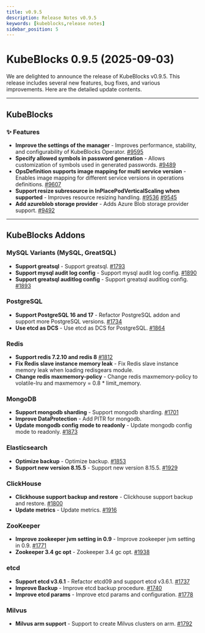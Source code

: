 ```yaml
---
title: v0.9.5
description: Release Notes v0.9.5
keywords: [kubeblocks,release notes]
sidebar_position: 5
---
```


# KubeBlocks 0.9.5 (2025-09-03)
We are delighted to announce the release of KubeBlocks v0.9.5. This release includes several new features, bug fixes, and various improvements. Here are the detailed update contents.

---
## KubeBlocks

### ✨ Features

- **Improve the settings of the manager** - Improves performance, stability, and configurability of KubeBlocks Operator. [#9595](https://github.com/apecloud/kubeblocks/pull/9595)
- **Specify allowed symbols in password generation** - Allows customization of symbols used in generated passwords. [#9489](https://github.com/apecloud/kubeblocks/pull/9489)
- **OpsDefinition supports image mapping for multi service version** - Enables image mapping for different service versions in operations definitions. [#9607](https://github.com/apecloud/kubeblocks/pull/9607)
- **Support resize subresource in InPlacePodVerticalScaling when supported** - Improves resource resizing handling. [#9536](https://github.com/apecloud/kubeblocks/pull/9536) [#9545](https://github.com/apecloud/kubeblocks/pull/9545)
- **Add azureblob storage provider** - Adds Azure Blob storage provider support. [#9492](https://github.com/apecloud/kubeblocks/pull/9492)

---

## KubeBlocks Addons

### MySQL Variants (MySQL, GreatSQL)
- **Support greatsql** - Support greatsql. [#1793](https://github.com/apecloud/kubeblocks-addons/pull/1793)
- **Support mysql audit log config** - Support mysql audit log config. [#1890](https://github.com/apecloud/kubeblocks-addons/pull/1890)
- **Support greatsql auditlog config** - Support greatsql auditlog config. [#1893](https://github.com/apecloud/kubeblocks-addons/pull/1893)

### PostgreSQL
- **Support PostgreSQL 16 and 17** - Refactor PostgreSQL addon and support more PostgreSQL versions. [#1734](https://github.com/apecloud/kubeblocks-addons/pull/1734)
- **Use etcd as DCS** - Use etcd as DCS for PostgreSQL. [#1864](https://github.com/apecloud/kubeblocks-addons/pull/1864)

### Redis
- **Support redis 7.2.10 and redis 8** [#1812](https://github.com/apecloud/kubeblocks-addons/pull/1812)
- **Fix Redis slave instance memory leak** - Fix Redis slave instance memory leak when loading redisgears module.
- **Change redis maxmemory-policy** - Change redis maxmemory-policy to volatile-lru and maxmemory = 0.8 * limit_memory.

### MongoDB
- **Support mongodb sharding** - Support mongodb sharding. [#1701](https://github.com/apecloud/kubeblocks-addons/pull/1701)
- **Improve DataProtection** - Add PITR for mongodb.
- **Update mongodb config mode to readonly** - Update mongodb config mode to readonly. [#1873](https://github.com/apecloud/kubeblocks-addons/pull/1873)

### Elasticsearch
- **Optimize backup** - Optimize backup. [#1853](https://github.com/apecloud/kubeblocks-addons/pull/1853)
- **Support new version 8.15.5** - Support new version 8.15.5. [#1929](https://github.com/apecloud/kubeblocks-addons/pull/1929)

### ClickHouse
- **Clickhouse support backup and restore** - Clickhouse support backup and restore. [#1800](https://github.com/apecloud/kubeblocks-addons/pull/1800)
- **Update metrics** - Update metrics. [#1916](https://github.com/apecloud/kubeblocks-addons/pull/1916)

### ZooKeeper
- **Improve zookeeper jvm setting in 0.9** - Improve zookeeper jvm setting in 0.9. [#1771](https://github.com/apecloud/kubeblocks-addons/pull/1771)
- **Zookeeper 3.4 gc opt** - Zookeeper 3.4 gc opt. [#1938](https://github.com/apecloud/kubeblocks-addons/pull/1938)

### etcd
- **Support etcd v3.6.1** - Refactor etcd09 and support etcd v3.6.1. [#1737](https://github.com/apecloud/kubeblocks-addons/pull/1737)
- **Improve Backup** - Improve etcd backup procedure. [#1740](https://github.com/apecloud/kubeblocks-addons/pull/1740)
- **Improve etcd params** - Improve etcd params and configuration. [#1778](https://github.com/apecloud/kubeblocks-addons/pull/1778)

### Milvus
- **Milvus arm support** - Support to create Milvus clusters on arm. [#1792](https://github.com/apecloud/kubeblocks-addons/pull/1792)


